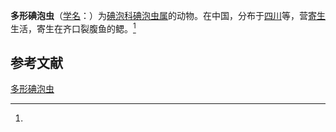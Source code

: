 {{Speciesbox
| name = 多形碘泡虫
| status = 
| status_system = 
| image = 
| genus = Myxobolus
| species = polymorphum
| authority = (Ma et Zhao, 1998)<ref name='id9635'>{{cite web| url =http://www.bioinfo.cn/db05/BjdwSpecies.php?action=view&id=9635| title =多形碘泡虫| work =《中国动物物种编目数据库》| publisher =中国科学院微生物研究所| author =中国科学院动物研究所| accessdate =2009-04-16| deadurl =yes| archiveurl =https://web.archive.org/web/20160305073246/http://www.bioinfo.cn/db05/BjdwSpecies.php?action=view&id=9635| archivedate =2016-03-05}}</ref>
}}

'''多形碘泡虫'''（[[学名|学名]]：{{lang|la|''Myxobolus polymorphum''}}）为[[碘泡科|碘泡科]][[碘泡虫属|碘泡虫属]]的动物。在中国，分布于[[四川|四川]]等，营[[寄生|寄生]]生活，寄生在齐口裂腹鱼的鳃。<ref name='id9635'/>

== 参考文献 ==
{{reflist}}

{{Wikispecies|Myxobolus polymorphum}}

[[Category:碘泡虫属|多形碘泡虫]]


{{Cnidarian-stub}}